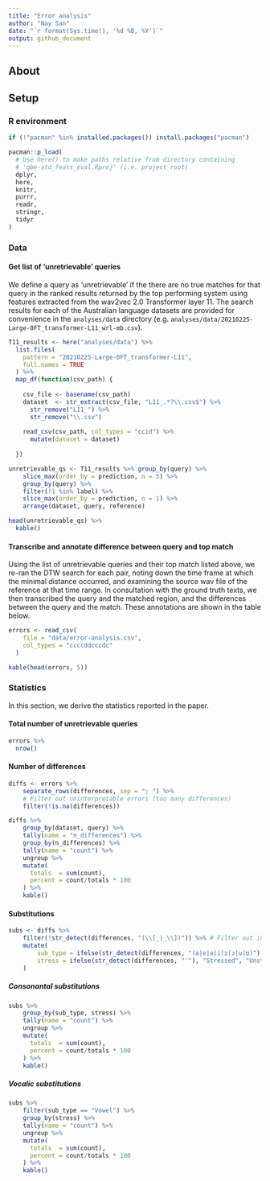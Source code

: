 ```yaml
---
title: "Error analysis"
author: "Nay San"
date: "`r format(Sys.time(), '%d %B, %Y')`"
output: github_document
---
```


## About 

## Setup

### R environment

```r
if (!"pacman" %in% installed.packages()) install.packages("pacman")

pacman::p_load(
  # Use here() to make paths relative from directory containing
  # 'qbe-std_feats_eval.Rproj' (i.e. project root)
  dplyr,
  here,
  knitr,
  purrr,
  readr,
  stringr,
  tidyr
)
```

### Data

#### Get list of 'unretrievable' queries

We define a query as 'unretrievable' if the there are no true matches for that query in the ranked results returned by the top performing system using features extracted from the wav2vec 2.0 Transformer layer 11.
The search results for each of the Australian language datasets are provided for convenience in the `analyses/data` directory (e.g. `analyses/data/20210225-Large-0FT_transformer-L11_wrl-mb.csv`).

```r
T11_results <- here("analyses/data") %>%
  list.files(
    pattern = "20210225-Large-0FT_transformer-L11",
    full.names = TRUE
  ) %>%
  map_df(function(csv_path) {
    
    csv_file <- basename(csv_path)
    dataset  <- str_extract(csv_file, "L11_.*?\\.csv$") %>%
      str_remove("L11_") %>%
      str_remove("\\.csv")
    
    read_csv(csv_path, col_types = "ccid") %>%
      mutate(dataset = dataset)
    
  })

unretrievable_qs <- T11_results %>% group_by(query) %>%
    slice_max(order_by = prediction, n = 5) %>%
    group_by(query) %>%
    filter(!1 %in% label) %>%
    slice_max(order_by = prediction, n = 1) %>% 
    arrange(dataset, query, reference)

head(unretrievable_qs) %>%
  kable()
```

#### Transcribe and annotate difference between query and top match

Using the list of unretrievable queries and their top match listed above, we re-ran the DTW search for each pair, noting down the time frame at which the minimal distance occurred, and examining the source wav file of the reference at that time range. In consultation with the ground truth texts, we then transcribed the query and the matched region, and the differences between the query and the match.
These annotations are shown in the table below.

```r
errors <- read_csv(
    file = "data/error-analysis.csv",
    col_types = "ccccddcccdc"
  )

kable(head(errors, 5))
```

### Statistics

In this section, we derive the statistics reported in the paper.

#### Total number of unretrievable queries

```r
errors %>%
  nrow()
```

#### Number of differences

```r
diffs <- errors %>%
    separate_rows(differences, sep = "; ") %>%
    # Filter out uninterpretable errors (too many differences)
    filter(!is.na(differences))

diffs %>%
    group_by(dataset, query) %>%
    tally(name = "n_differences") %>%
    group_by(n_differences) %>%
    tally(name = "count") %>%
    ungroup %>% 
    mutate(
      totals  = sum(count),
      percent = count/totals * 100
    ) %>% 
    kable()
```

#### Substitutions

```r
subs <- diffs %>%
    filter(!str_detect(differences, "(\\[_|_\\])")) %>% # Filter out insertions and deletions
    mutate(
        sub_type = ifelse(str_detect(differences, "(a|e|ə|i|ɪ|ɔ|u|ʊ)"), "Vowel", "Consonant"),
        stress = ifelse(str_detect(differences, "'"), "Stressed", "Unstressed")
    ) 
```

##### Consonantal substitutions

```r
subs %>% 
    group_by(sub_type, stress) %>%
    tally(name = "count") %>%
    ungroup %>% 
    mutate(
      totals  = sum(count),
      percent = count/totals * 100
    ) %>% 
    kable()
```

##### Vocalic substitutions

```r
subs %>% 
    filter(sub_type == "Vowel") %>% 
    group_by(stress) %>%
    tally(name = "count") %>%
    ungroup %>% 
    mutate(
      totals  = sum(count),
      percent = count/totals * 100
    ) %>% 
    kable()
```

